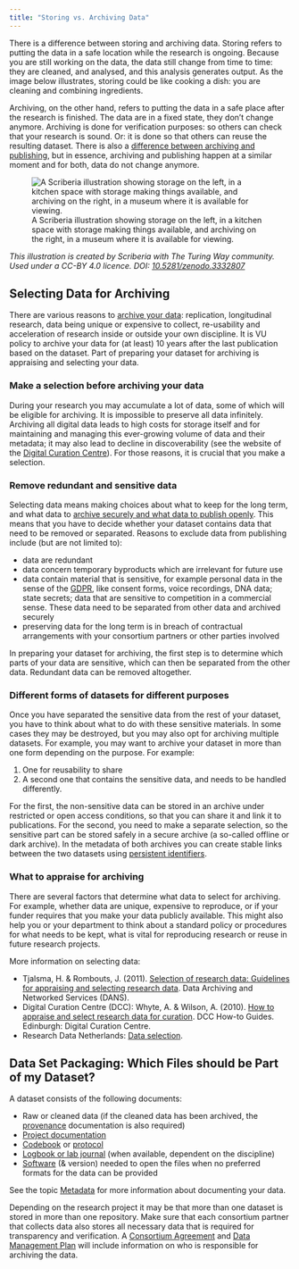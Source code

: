 ---
title: "Storing vs. Archiving Data"
---

There is a difference between storing and archiving data. Storing refers to putting the data in a safe location while the research is ongoing. Because you are still working on the data, the data still change from time to time: they are cleaned, and analysed, and this analysis generates output. As the image below illustrates, storing could be like cooking a dish: you are cleaning and combining ingredients.

Archiving, on the other hand, refers to putting the data in a safe place after the research is finished. The data are in a fixed state, they don't change anymore. Archiving is done for verification purposes: so others can check that your research is sound. Or: it is done so that others can reuse the resulting dataset. There is also a [difference between archiving and publishing](../guides/publish-and-share.qmd#archiving-vs.-publishing-data), but in essence, archiving and publishing happen at a similar moment and for both, data do not change anymore.

![A Scriberia illustration showing storage on the left, in a kitchen space with storage making things available, and archiving on the right, in a museum where it is available for viewing.](../public/storage-archiving.jpg)

_This illustration is created by Scriberia with The Turing Way community. Used under a CC-BY 4.0 licence. DOI: [10.5281/zenodo.3332807](https://doi.org/10.5281/zenodo.3332807)_

## Selecting Data for Archiving

There are various reasons to [archive your data](../guides/publish-and-share.qmd#selecting-an-archive): replication, longitudinal research, data being unique or expensive to collect, re-usability and acceleration of research inside or outside your own discipline. It is VU policy to archive your data for (at least) 10 years after the last publication based on the dataset. Part of preparing your dataset for archiving is appraising and selecting your data.

### Make a selection before archiving your data

During your research you may accumulate a lot of data, some of which will be eligible for archiving. It is impossible to preserve all data infinitely. Archiving all digital data leads to high costs for storage itself and for maintaining and managing this ever-growing volume of data and their metadata; it may also lead to decline in discoverability (see the website of the [Digital Curation Centre](https://www.dcc.ac.uk/resources/how-guides/appraise-select-data)). For those reasons, it is crucial that you make a selection.

### Remove redundant and sensitive data

Selecting data means making choices about what to keep for the long term, and what data to [archive securely and what data to publish openly](../guides/publish-and-share.qmd#selecting-an-archive). This means that you have to decide whether your dataset contains data that need to be removed or separated. Reasons to exclude data from publishing include (but are not limited to):

* data are redundant
* data concern temporary byproducts which are irrelevant for future use
* data contain material that is sensitive, for example personal data in the sense of the [GDPR](../guides/plan-and-design.qmd#gdpr--privacy), like consent forms, voice recordings, DNA data; state secrets; data that are sensitive to competition in a commercial sense. These data need to be separated from other data and archived securely
* preserving data for the long term is in breach of contractual arrangements with your consortium partners or other parties involved

In preparing your dataset for archiving, the first step is to determine which parts of your data are sensitive, which can then be separated from the other data. Redundant data can be removed altogether.

### Different forms of datasets for different purposes

Once you have separated the sensitive data from the rest of your dataset, you have to think about what to do with these sensitive materials. In some cases they may be destroyed, but you may also opt for archiving multiple datasets. For example, you may want to archive your dataset in more than one form depending on the purpose. For example:

1. One for reusability to share
2. A second one that contains the sensitive data, and needs to be handled differently.

For the first, the non-sensitive data can be stored in an archive under restricted or open access conditions, so that you can share it and link it to publications. For the second, you need to make a separate selection, so the sensitive part can be stored safely in a secure archive (a so-called offline or dark archive). In the metadata of both archives you can create stable links between the two datasets using [persistent identifiers](https://ubvu.github.io/open-handbook/topics/persistent-identifier.html).

### What to appraise for archiving

There are several factors that determine what data to select for archiving. For example, whether data are unique, expensive to reproduce, or if your funder requires that you make your data publicly available. This might also help you or your department to think about a standard policy or procedures for what needs to be kept, what is vital for reproducing research or reuse in future research projects.

More information on selecting data:

* Tjalsma, H. & Rombouts, J. (2011). [Selection of research data: Guidelines for appraising and selecting research data](https://pure.knaw.nl/portal/en/publications/selection-of-research-data-guidelines-for-appraising-and-selectin). Data Archiving and Networked Services (DANS).
* Digital Curation Centre (DCC): Whyte, A. & Wilson, A. (2010). [How to appraise and select research data for curation](https://www.dcc.ac.uk/resources/how-guides/appraise-select-data). DCC How-to Guides. Edinburgh: Digital Curation Centre.
* Research Data Netherlands: [Data selection](https://danstraining.moodlecloud.com/mod/page/view.php?id=280).

## Data Set Packaging: Which Files should be Part of my Dataset?

A dataset consists of the following documents:

* Raw or cleaned data (if the cleaned data has been archived, the [provenance](../guides/process-and-analyze.qmd#data-provenance) documentation is also required)
* [Project documentation](https://ubvu.github.io/open-handbook/topics/data-documentation.qmd#pro)
* [Codebook](https://ubvu.github.io/open-handbook/topics/data-documentation.qmd#codebooks) or [protocol](https://ubvu.github.io/open-handbook/topics/data-collection.html#data-collection-protocols)
* [Logbook or lab journal](../guides/process-and-analyze.qmd#data-provenance) (when available, dependent on the discipline)
* [Software](../guides/process-and-analyze.qmd#data-processing) (& version) needed to open the files when no preferred formats for the data can be provided

See the topic [Metadata](https://ubvu.github.io/open-handbook/topics/metadata.html) for more information about documenting your data.

Depending on the research project it may be that more than one dataset is stored in more than one repository. Make sure that each consortium partner that collects data also stores all necessary data that is required for transparency and verification. A [Consortium Agreement](../guides/plan-and-design.qmd#collaboration) and [Data Management Plan](../guides/plan-and-design.qmd#data-management-plan) will include information on who is responsible for archiving the data.
